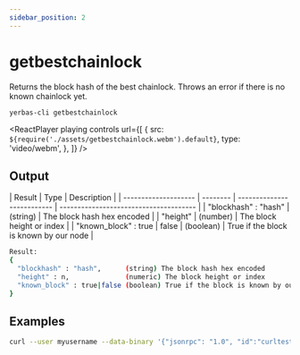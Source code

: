 ```yaml
---
sidebar_position: 2
---
```



# getbestchainlock

Returns the block hash of the best chainlock. Throws an error if there is no known chainlock yet.

`yerbas-cli getbestchainlock`

<ReactPlayer
  playing
  controls
  url={[
    {
      src: `${require('./assets/getbestchainlock.webm').default}`,
      type: 'video/webm',
    },
  ]}
/>

## Output

| Result               | Type     | Description                |
| -------------------- | -------- | -------------------------- | -------------------------------------- |
| "blockhash" : "hash" | (string) | The block hash hex encoded |
| "height"             | (number) | The block height or index  |
| "known_block" : true | false    | (boolean)                  | True if the block is known by our node |

```bash
Result:
{
  "blockhash" : "hash",      (string) The block hash hex encoded
  "height" : n,              (numeric) The block height or index
  "known_block" : true|false (boolean) True if the block is known by our node
}
```

## Examples

```bash
curl --user myusername --data-binary '{"jsonrpc": "1.0", "id":"curltest", "method": "getaddressdeltas", "params": [{"addresses": ["XwnLY9Tf7Zsef8gMGL2fhWA9ZmMjt4KPwg"]}] }' -H 'content-type: text/plain;' http://127.0.0.1:9998/
```
